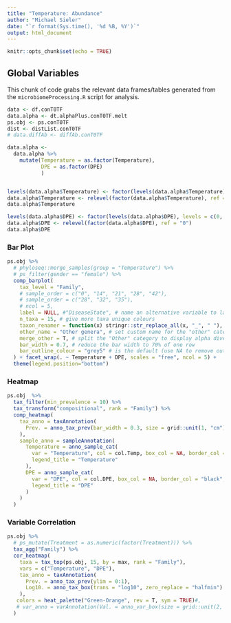 ```yaml
---
title: "Temperature: Abundance"
author: "Michael Sieler"
date: "`r format(Sys.time(), '%d %B, %Y')`"
output: html_document
---
```


```r
knitr::opts_chunk$set(echo = TRUE)
```

## Global Variables

This chunk of code grabs the relevant data frames/tables generated from the `microbiomeProcessing.R` script for analysis.

```r

data <- df.conT0TF
data.alpha <- dt.alphaPlus.conT0TF.melt
ps.obj <- ps.conT0TF
dist <- distList.conT0TF
# data.diffAb <- diffAb.conT0TF

data.alpha <-
  data.alpha %>%
    mutate(Temperature = as.factor(Temperature),
           DPE = as.factor(DPE)
           )


levels(data.alpha$Temperature) <- factor(levels(data.alpha$Temperature), levels = c(28, 32, 35))
data.alpha$Temperature <- relevel(factor(data.alpha$Temperature), ref = "28")
data.alpha$Temperature

levels(data.alpha$DPE) <- factor(levels(data.alpha$DPE), levels = c(0, 14, 21, 28, 42))
data.alpha$DPE <- relevel(factor(data.alpha$DPE), ref = "0")
data.alpha$DPE

```


### Bar Plot

```r

ps.obj %>%
  # phyloseq::merge_samples(group = "Temperature") %>%
  # ps_filter(gender == "female") %>%
  comp_barplot(
    tax_level = "Family",
    # sample_order = c("0", "14", "21", "28", "42"),
    # sample_order = c("28", "32", "35"),
    # ncol = 5,
    label = NULL, #"DiseaseState", # name an alternative variable to label axis
    n_taxa = 15, # give more taxa unique colours
    taxon_renamer = function(x) stringr::str_replace_all(x, "_", " "), # remove underscores
    other_name = "Other genera", # set custom name for the "other" category
    merge_other = T, # split the "Other" category to display alpha diversity
    bar_width = 0.7, # reduce the bar width to 70% of one row
    bar_outline_colour = "grey5" # is the default (use NA to remove outlines)
  ) + facet_wrap(. ~ Temperature + DPE, scales = "free", ncol = 5) + 
  theme(legend.position="bottom")

```

### Heatmap

```r

ps.obj  %>% 
  tax_filter(min_prevalence = 10) %>% 
  tax_transform("compositional", rank = "Family") %>% 
  comp_heatmap(
    tax_anno = taxAnnotation(
      Prev. = anno_tax_prev(bar_width = 0.3, size = grid::unit(1, "cm"))
    ),
    sample_anno = sampleAnnotation(
      Temperature = anno_sample_cat(
        var = "Temperature", col = col.Temp, box_col = NA, border_col = "black",
        legend_title = "Temperature"
      ),
      DPE = anno_sample_cat(
        var = "DPE", col = col.DPE, box_col = NA, border_col = "black",
        legend_title = "DPE"
      )
    )
  ) 


```


### Variable Correlation

```r

ps.obj %>% 
  # ps_mutate(Treatment = as.numeric(factor(Treatment))) %>%
  tax_agg("Family") %>% 
  cor_heatmap(
    taxa = tax_top(ps.obj, 15, by = max, rank = "Family"),
    vars = c("Temperature", "DPE"), 
    tax_anno = taxAnnotation(
      Prev. = anno_tax_prev(ylim = 0:1), 
      Log10. = anno_tax_box(trans = "log10", zero_replace = "halfmin")
    ),
   colors = heat_palette("Green-Orange", rev = T, sym = TRUE)#,
   # var_anno = varAnnotation(Val. = anno_var_box(size = grid::unit(2, "cm")))
  )


```



